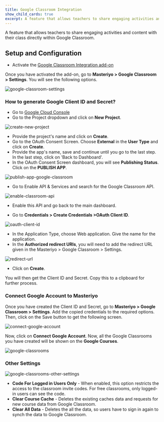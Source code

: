 ```yaml
---
title: Google Classroom Integration
show_child_cards: true
excerpt: A feature that allows teachers to share engaging activities and content with their class directly within Google Classroom.
---
```


A feature that allows teachers to share engaging activities and content with their class directly within Google Classroom.

## Setup and Configuration

- Activate the [Google Classroom Integration add-on](https://docs.masteriyo.com/premium-addons/activate-masteriyo-premium-addons)

Once you have activated the add-on, go to **Masteriyo > Google Classroom > Settings**. You will see the following options.

![google-classroom-settings](https://github.com/Masteriyo/masteriyo-docs/assets/75772539/8aa882db-6ec2-487f-be60-11c69c9725e8)

### How to generate Google Client ID and Secret?

- Go to [Google Cloud Console](https://console.cloud.google.com/)
- Go to the Project dropdown and click on **New Project**.

![create-new-project](https://github.com/Masteriyo/masteriyo-docs/assets/75772539/bfc43b78-b3a7-4707-8997-11807add2402)

- Provide the project's name and click on **Create**.
- Go to the OAuth Consent Screen. Choose **External** in the **User Type** and click on **Create**.
- Provide the app's name, save and continue until you go to the last step. In the last step, click on 'Back to Dashboard'.
- In the OAuth Consent Screen dashboard, you will see **Publishing Status**. Click on the **PUBLISH APP**.

![publish-app-google-classroom](https://github.com/Masteriyo/masteriyo-docs/assets/75772539/de768e49-07e1-4566-970b-eb4beb15b9f6)

- Go to Enable API & Services and search for the Google Classroom API.

![enable-classroom-api](https://github.com/Masteriyo/masteriyo-docs/assets/75772539/8d19d402-5d2a-4e00-98c6-e1e9a7eab1ac)

- Enable this API and go back to the main dashboard.

- Go to **Credentials > Create Credentials >OAuth Client ID**.

![oauth-client-id](https://github.com/Masteriyo/masteriyo-docs/assets/75772539/704545e9-d5be-433b-aaac-201c293129ef)

- In the Application Type, choose Web application. Give the name for the application.
- In the **Authorized redirect URIs**, you will need to add the redirect URL given in the Masteriyo > Google Classroom > Settings.

![redirect-url](https://github.com/Masteriyo/masteriyo-docs/assets/75772539/df0d94a4-848d-463a-8b72-8ab027674644)

- Click on **Create**.

You will then get the Client ID and Secret. Copy this to a clipboard for further process.

### Connect Google Account to Masteriyo

Once you have created the Client ID and Secret, go to **Masteriyo > Google Classroom > Settings**. Add the copied credentials to the required options. Then, click on the Save button to get the following screen.

![connect-google-account](https://github.com/Masteriyo/masteriyo-docs/assets/75772539/37d4bc76-7f90-45a7-8f23-e27394331288)

Now, click on **Connect Google Account**. Now, all the Google Classrooms you have created will be shown on the **Google Courses**.

![google-classrooms](https://github.com/Masteriyo/masteriyo-docs/assets/75772539/041419d9-b7a6-4de0-a741-25f8e224ac65)

### Other Settings

![google-classrooms-other-settings](https://github.com/Masteriyo/masteriyo-docs/assets/75772539/4630b572-1839-4977-9cd5-f5123bf96e2a)

- **Code For Logged in Users Only** - When enabled, this option restricts the access to the classroom invite codes. For free classrooms, only logged-in users can see the code.
- **Clear Course Cache** - Deletes the existing caches data and requests for new course data from Google Classroom.
- **Clear All Data** - Deletes the all the data, so users have to sign in again to synch the data to Google Classroom.
